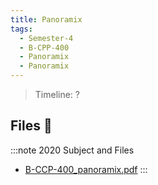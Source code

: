 ```yaml
---
title: Panoramix
tags:
  - Semester-4
  - B-CPP-400
  - Panoramix
  - Panoramix
---
```

> Timeline: ?


## Files 📂

:::note 2020 Subject and Files
- [B-CCP-400_panoramix.pdf](https://github.com/Studio-17/Epitech-Subjects/raw/main/Semester-4/B-CPP-400/Panoramix/Panoramix/B-CCP-400_panoramix.pdf)
:::

